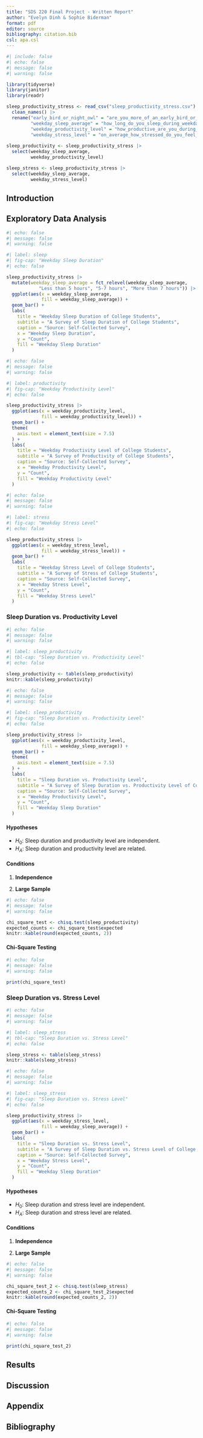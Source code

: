 ```yaml
---
title: "SDS 220 Final Project - Written Report"
author: "Evelyn Dinh & Sophie Biderman"
format: pdf
editor: source
bibliography: citation.bib
csl: apa.csl
---
```


```r
#| include: false
#| echo: false
#| message: false
#| warning: false

library(tidyverse)
library(janitor)
library(readr)

sleep_productivity_stress <- read_csv("sleep_productivity_stress.csv") |>
  clean_names() |>
  rename("early_bird_or_night_owl" = "are_you_more_of_an_early_bird_or_a_night_owl",
         "weekday_sleep_average" = "how_long_do_you_sleep_during_weekdays_on_average" ,
         "weekday_productivity_level" = "how_productive_are_you_during_weekdays_on_average_rate_your_productivity_on_the_following_scales_1_not_productive_2_4_somewhat_productive_5_very_productive",
         "weekday_stress_level" = "on_average_how_stressed_do_you_feel_during_weekdays_rate_your_stress_on_the_following_scales_1_not_stressed_2_4_somewhat_stressed_5_very_stressed")
  
sleep_productivity <- sleep_productivity_stress |>  
  select(weekday_sleep_average,
         weekday_productivity_level)

sleep_stress <- sleep_productivity_stress |>
  select(weekday_sleep_average,
         weekday_stress_level)
```

## Introduction


## Exploratory Data Analysis

```r
#| echo: false
#| message: false
#| warning: false

#| label: sleep
#| fig-cap: "Weekday Sleep Duration"
#| echo: false

sleep_productivity_stress |>
  mutate(weekday_sleep_average = fct_relevel(weekday_sleep_average, 
            "Less than 5 hours", "5-7 hours", "More than 7 hours")) |>
  ggplot(aes(x = weekday_sleep_average,
             fill = weekday_sleep_average)) +
  geom_bar() +
  labs(
    title = "Weekday Sleep Duration of College Students",
    subtitle = "A Survey of Sleep Duration of College Students",
    caption = "Source: Self-Collected Survey",
    x = "Weekday Sleep Duration",
    y = "Count",
    fill = "Weekday Sleep Duration"
  )
```

```r
#| echo: false
#| message: false
#| warning: false

#| label: productivity
#| fig-cap: "Weekday Productivity Level"
#| echo: false

sleep_productivity_stress |>
  ggplot(aes(x = weekday_productivity_level,
             fill = weekday_productivity_level)) +
  geom_bar() +
  theme(
    axis.text = element_text(size = 7.5)
  ) +
  labs(
    title = "Weekday Productivity Level of College Students",
    subtitle = "A Survey of Productivity of College Students",
    caption = "Source: Self-Collected Survey",
    x = "Weekday Productivity Level",
    y = "Count",
    fill = "Weekday Productivity Level"
  )
```

```r
#| echo: false
#| message: false
#| warning: false

#| label: stress
#| fig-cap: "Weekday Stress Level"
#| echo: false

sleep_productivity_stress |>
  ggplot(aes(x = weekday_stress_level,
             fill = weekday_stress_level)) +
  geom_bar() +
  labs(
    title = "Weekday Stress Level of College Students",
    subtitle = "A Survey of Stress of College Students",
    caption = "Source: Self-Collected Survey",
    x = "Weekday Stress Level",
    y = "Count",
    fill = "Weekday Stress Level"
  )
```

### Sleep Duration vs. Productivity Level

```r
#| echo: false
#| message: false
#| warning: false

#| label: sleep_productivity
#| tbl-cap: "Sleep Duration vs. Productivity Level"
#| echo: false

sleep_productivity <- table(sleep_productivity)
knitr::kable(sleep_productivity)
```

```r
#| echo: false
#| message: false
#| warning: false

#| label: sleep_productivity
#| fig-cap: "Sleep Duration vs. Productivity Level"
#| echo: false

sleep_productivity_stress |>
  ggplot(aes(x = weekday_productivity_level,
             fill = weekday_sleep_average)) +
  geom_bar() +
  theme(
    axis.text = element_text(size = 7.5)
  ) +
  labs(
    title = "Sleep Duration vs. Productivity Level",
    subtitle = "A Survey of Sleep Duration vs. Productivity Level of College Students",
    caption = "Source: Self-Collected Survey",
    x = "Weekday Productivity Level",
    y = "Count",
    fill = "Weekday Sleep Duration"
  )
```

#### Hypotheses

- $H_0$: Sleep duration and productivity level are independent.
- $H_A$: Sleep duration and productivity level are related.

#### Conditions

1. **Independence**

2. **Large Sample**

```r
#| echo: false
#| message: false
#| warning: false

chi_square_test <- chisq.test(sleep_productivity)
expected_counts <- chi_square_test$expected
knitr::kable(round(expected_counts, 2))
```

#### Chi-Square Testing

```r
#| echo: false
#| message: false
#| warning: false

print(chi_square_test)
```

### Sleep Duration vs. Stress Level

```r
#| echo: false
#| message: false
#| warning: false

#| label: sleep_stress
#| tbl-cap: "Sleep Duration vs. Stress Level"
#| echo: false

sleep_stress <- table(sleep_stress)
knitr::kable(sleep_stress)
```

```r
#| echo: false
#| message: false
#| warning: false

#| label: sleep_stress
#| fig-cap: "Sleep Duration vs. Stress Level"
#| echo: false

sleep_productivity_stress |>
  ggplot(aes(x = weekday_stress_level,
             fill = weekday_sleep_average)) +
  geom_bar() +
  labs(
    title = "Sleep Duration vs. Stress Level",
    subtitle = "A Survey of Sleep Duration vs. Stress Level of College Students",
    caption = "Source: Self-Collected Survey",
    x = "Weekday Stress Level",
    y = "Count",
    fill = "Weekday Sleep Duration"
  )
```

#### Hypotheses

- $H_0$: Sleep duration and stress level are independent.
- $H_A$: Sleep duration and stress level are related.

#### Conditions

1. **Independence**

2. **Large Sample**

```r
#| echo: false
#| message: false
#| warning: false

chi_square_test_2 <- chisq.test(sleep_stress)
expected_counts_2 <- chi_square_test_2$expected
knitr::kable(round(expected_counts_2, 2))
```

#### Chi-Square Testing

```r
#| echo: false
#| message: false
#| warning: false

print(chi_square_test_2)
```

## Results

## Discussion

## Appendix

## Bibliography
